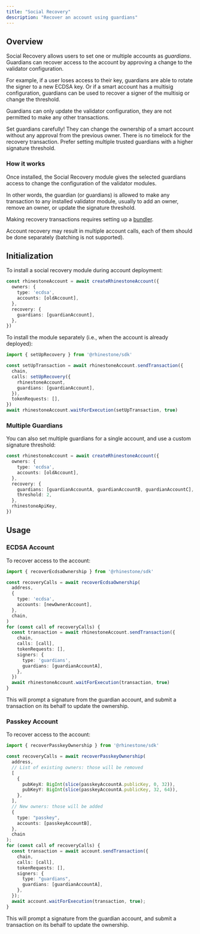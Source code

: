 ```yaml
---
title: "Social Recovery"
description: "Recover an account using guardians"
---
```


## Overview

Social Recovery allows users to set one or multiple accounts as _guardians_. Guardians can recover access to the account by approving a change to the validator configuration.

For example, if a user loses access to their key, guardians are able to rotate the signer to a new ECDSA key. Or if a smart account has a multisig configuration, guardians can be used to recover a signer of the multisig or change the threshold.

Guardians can only update the validator configuration, they are not permitted to make any other transactions.

<Warning>Set guardians carefully! They can change the ownership of a smart account without any approval from the previous owner. There is no timelock for the recovery transaction. Prefer setting multiple trusted guardians with a higher signature threshold.</Warning>

### How it works

Once installed, the Social Recovery module gives the selected guardians access to change the configuration of the validator modules.

In other words, the guardian (or guardians) is allowed to make any transaction to any installed validator module, usually to add an owner, remove an owner, or update the signature threshold.

<Note>Making recovery transactions requires setting up a [bundler](../customize/erc4337-infra).</Note>

<Note>Account recovery may result in multiple account calls, each of them should be done separately (batching is not supported).</Note>

## Initialization

To install a social recovery module during account deployment:

```ts {6-8}
const rhinestoneAccount = await createRhinestoneAccount({
  owners: {
    type: 'ecdsa',
    accounts: [oldAccount],
  },
  recovery: {
    guardians: [guardianAccount],
  },
})
```

To install the module separately (i.e., when the account is already deployed):

```ts {5-8}
import { setUpRecovery } from '@rhinestone/sdk'

const setUpTransaction = await rhinestoneAccount.sendTransaction({
  chain,
  calls: setUpRecovery({
    rhinestoneAccount,
    guardians: [guardianAccount],
  }),
  tokenRequests: [],
})
await rhinestoneAccount.waitForExecution(setUpTransaction, true)
```

### Multiple Guardians

You can also set multiple guardians for a single account, and use a custom signature threshold:

```ts
const rhinestoneAccount = await createRhinestoneAccount({
  owners: {
    type: 'ecdsa',
    accounts: [oldAccount],
  },
  recovery: {
    guardians: [guardianAccountA, guardianAccountB, guardianAccountC],
    threshold: 2,
  },
  rhinestoneApiKey,
})
```

## Usage

### ECDSA Account

To recover access to the account:

```ts {7,16-19}
import { recoverEcdsaOwnership } from '@rhinestone/sdk'

const recoveryCalls = await recoverEcdsaOwnership(
  address,
  {
    type: 'ecdsa',
    accounts: [newOwnerAccount],
  },
  chain,
)
for (const call of recoveryCalls) {
  const transaction = await rhinestoneAccount.sendTransaction({
    chain,
    calls: [call],
    tokenRequests: [],
    signers: {
      type: 'guardians',
      guardians: [guardianAccountA],
    },
  })
  await rhinestoneAccount.waitForExecution(transaction, true)
}
```

This will prompt a signature from the guardian account, and submit a transaction on its behalf to update the ownership.

### Passkey Account

To recover access to the account:

```ts {7-10,15,24-27}
import { recoverPasskeyOwnership } from '@rhinestone/sdk'

const recoveryCalls = await recoverPasskeyOwnership(
  address,
  // List of existing owners: those will be removed
  [
    {
      pubKeyX: BigInt(slice(passkeyAccountA.publicKey, 0, 32)),
      pubKeyY: BigInt(slice(passkeyAccountA.publicKey, 32, 64)),
    },
  ],
  // New owners: those will be added
  {
    type: "passkey",
    accounts: [passkeyAccountB],
  },
  chain
);
for (const call of recoveryCalls) {
  const transaction = await account.sendTransaction({
    chain,
    calls: [call],
    tokenRequests: [],
    signers: {
      type: "guardians",
      guardians: [guardianAccountA],
    },
  });
  await account.waitForExecution(transaction, true);
}
```

This will prompt a signature from the guardian account, and submit a transaction on its behalf to update the ownership.
